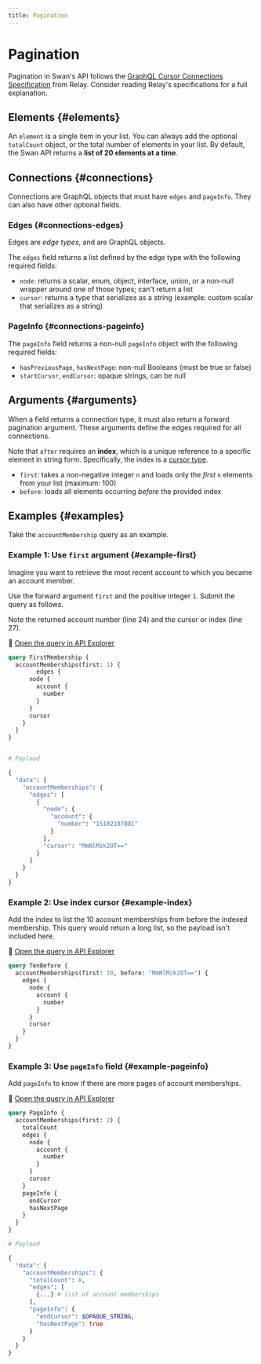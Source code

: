 ```yaml
---
title: Pagination
---
```


# Pagination


<PaginationDefinition />

Pagination in Swan's API follows the [GraphQL Cursor Connections Specification](https://relay.dev/graphql/connections.htm) from Relay.
Consider reading Relay's specifications for a full explanation.

## Elements {#elements}

An `element` is a single item in your list.
You can always add the optional `totalCount` object, or the total number of elements in your list.
By default, the Swan API returns a **list of 20 elements at a time**.

## Connections {#connections}

Connections are GraphQL objects that must have `edges` and `pageInfo`.
They can also have other optional fields.

### Edges {#connections-edges}

Edges are *edge types*, and are GraphQL objects.

The `edges` field returns a list defined by the edge type with the following required fields:

- `node`: returns a scalar, enum, object, interface, union, or a non-null wrapper around one of those types; can't return a list
- `cursor`: returns a type that serializes as a string (example: custom scalar that serializes as a string)

### PageInfo {#connections-pageinfo}

The `pageInfo` field returns a non-null `pageInfo` object with the following required fields:

- `hasPreviousPage`, `hasNextPage`: non-null Booleans (must be true or false)
- `startCursor`, `endCursor`: opaque strings, can be null

## Arguments {#arguments}

When a field returns a connection type, it must also return a forward pagination argument.
These arguments define the edges required for all connections.

Note that `after` requires an **index**, which is a unique reference to a specific element in string form.
Specifically, the index is a [cursor type](https://relay.dev/graphql/connections.htm#sec-Cursor).

- `first`: takes a non-negative integer `n` and loads only the *first* `n` elements from your list (maximum: 100)
- `before`: loads all elements occurring *before* the provided index

## Examples {#examples}

Take the `accountMembership` query as an example.

### Example 1: Use `first` argument {#example-first}

Imagine you want to retrieve the most recent account to which you became an account member.

Use the forward argument `first` and the positive integer `1`.
Submit the query as follows.

Note the returned account number (line 24) and the cursor or index (line 27).

🔎 [Open the query in API Explorer](https://explorer.swan.io?query=cXVlcnkgRmlyc3RNZW1iZXJzaGlwIHsKICBhY2NvdW50TWVtYmVyc2hpcHMoZmlyc3Q6IDEpIHsKICAgIGVkZ2VzIHsKICAgICAgbm9kZSB7CiAgICAgICAgYWNjb3VudCB7CiAgICAgICAgICBudW1iZXIKICAgICAgICB9CiAgICAgIH0KICAgICAgY3Vyc29yCiAgICB9CiAgfQp9Cg%3D%3D&tab=api)

```graphql title="MembershipsFirst1" {2,24,27} showLineNumbers
query FirstMembership {
  accountMemberships(first: 1) {
		edges {
      node {
        account {
          number
        }
      }
      cursor
    }
  }
}


# Payload

{
  "data": {
    "accountMemberships": {
      "edges": [
        {
          "node": {
            "account": {
              "number": "15102197881"
            }
          },
          "cursor": "MmNlMzk2OT=="
        }
      ]
    }
  }
}
```

### Example 2: Use index cursor {#example-index}

Add the index to list the 10 account memberships from before the indexed membership.
This query would return a long list, so the payload isn't included here.

🔎 [Open the query in API Explorer](https://explorer.swan.io?query=cXVlcnkgVGVuQmVmb3JlIHsKICBhY2NvdW50TWVtYmVyc2hpcHMoZmlyc3Q6IDEwLCBiZWZvcmU6ICJNbU5sTXprMk9UPT0iKSB7CiAgICBlZGdlcyB7CiAgICAgIG5vZGUgewogICAgICAgIGFjY291bnQgewogICAgICAgICAgbnVtYmVyCiAgICAgICAgfQogICAgICB9CiAgICAgIGN1cnNvcgogICAgfQogIH0KfQo%3D&tab=api)

```graphql title="MembershipsIndex" {2,23,26} showLineNumbers
query TenBefore {
  accountMemberships(first: 10, before: "MmNlMzk2OT==") {
    edges {
      node {
        account {
          number
        }
      }
      cursor
    }
  }
}
```

### Example 3: Use `pageInfo` field {#example-pageinfo}

Add `pageInfo` to know if there are more pages of account memberships.

🔎 [Open the query in API Explorer](https://explorer.swan.io?query=cXVlcnkgUGFnZUluZm8gewogIGFjY291bnRNZW1iZXJzaGlwcyhmaXJzdDogMikgewogICAgdG90YWxDb3VudAogICAgZWRnZXMgewogICAgICBub2RlIHsKICAgICAgICBhY2NvdW50IHsKICAgICAgICAgIG51bWJlcgogICAgICAgIH0KICAgICAgfQogICAgICBjdXJzb3IKICAgIH0KICAgIHBhZ2VJbmZvIHsKICAgICAgZW5kQ3Vyc29yCiAgICAgIGhhc05leHRQYWdlCiAgICB9CiAgfQp9Cg%3D%3D&tab=api)

```graphql title="MembershipsPageInfo" {2-3,12-14,24,28-30} showLineNumbers
query PageInfo {
  accountMemberships(first: 2) {
    totalCount
    edges {
      node {
        account {
          number
        }
      }
      cursor
    }
    pageInfo {
      endCursor
      hasNextPage
    }
  }
}

# Payload

{
  "data": {
    "accountMemberships": {
      "totalCount": 8,
      "edges": [
        {...} # list of account memberships
      ],
      "pageInfo": {
        "endCursor": $OPAQUE_STRING,
        "hasNextPage": true
      }
    }
  }
}
```